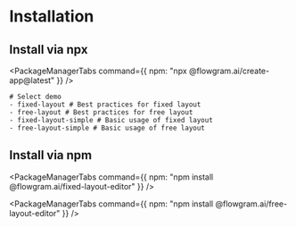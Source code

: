 # Installation


## Install via npx

<PackageManagerTabs command={{
  npm: "npx @flowgram.ai/create-app@latest"
}} />

```shell
# Select demo
- fixed-layout # Best practices for fixed layout
- free-layout # Best practices for free layout
- fixed-layout-simple # Basic usage of fixed layout
- free-layout-simple # Basic usage of free layout

```

## Install via npm

<PackageManagerTabs command={{
  npm: "npm install @flowgram.ai/fixed-layout-editor"
}} />

<PackageManagerTabs command={{
  npm: "npm install @flowgram.ai/free-layout-editor"
}} />

